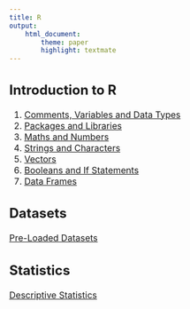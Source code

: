 ```yaml
---
title: R
output:
    html_document:
        theme: paper
        highlight: textmate
---
```

<font size="3">

## Introduction to R
1. [Comments, Variables and Data Types](R/intro/data_types.html)
2. [Packages and Libraries](R/intro/packages.html)
3. [Maths and Numbers](R/intro/maths.html)
4. [Strings and Characters](R/intro/strings.html)
5. [Vectors](R/intro/vectors.html)
6. [Booleans and If Statements](R/intro/booleans.html)
7. [Data Frames](R/intro/data_frames.html)

## Datasets
[Pre-Loaded Datasets](R/datasets/pre_loaded_datasets.html)

## Statistics
[Descriptive Statistics](R/statistics/descriptive_statistics.html)

</font>
